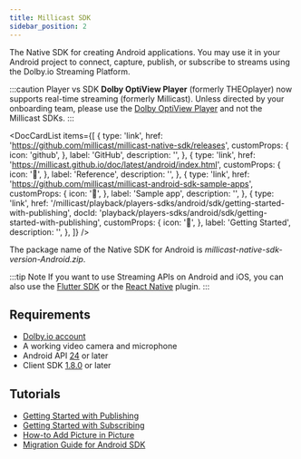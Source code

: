 ```yaml
---
title: Millicast SDK
sidebar_position: 2
---
```


The Native SDK for creating Android applications. You may use it in your Android project to connect, capture, publish, or subscribe to streams using the Dolby.io Streaming Platform.

:::caution Player vs SDK
**Dolby OptiView Player** (formerly THEOplayer) now supports real-time streaming (formerly Millicast). Unless directed by your onboarding team, please use the [Dolby OptiView Player](../player/index.mdx) and not the Millicast SDKs.
:::


<DocCardList
  items={[
    {
      type: 'link',
      href: 'https://github.com/millicast/millicast-native-sdk/releases',
      customProps: {
        icon: 'github',
      },
      label: 'GitHub',
      description: '',
    },
    {
      type: 'link',
      href: 'https://millicast.github.io/doc/latest/android/index.html',
      customProps: {
        icon: '📖',
      },
      label: 'Reference',
      description: '',
    },
    {
      type: 'link',
      href: 'https://github.com/millicast/millicast-android-sdk-sample-apps',
      customProps: {
        icon: '📱',
      },
      label: 'Sample app',
      description: '',
    },
    {
      type: 'link',
      href: '/millicast/playback/players-sdks/android/sdk/getting-started-with-publishing',
      docId: 'playback/players-sdks/android/sdk/getting-started-with-publishing',
      customProps: {
        icon: '🚀',
      },
      label: 'Getting Started',
      description: '',
    },
  ]}
/>

The package name of the Native SDK for Android is _millicast-native-sdk-version-Android.zip_.

:::tip Note
If you want to use Streaming APIs on Android and iOS, you can also use the [Flutter SDK](/millicast/playback/players-sdks/flutter/index.mdx) or the [React Native](/millicast/playback/players-sdks/react-native/index.mdx) plugin.
:::

## Requirements

- [Dolby.io account](https://streaming.dolby.io)
- A working video camera and microphone
- Android API [24](https://developer.android.com/tools/releases/platforms#7.0) or later
- Client SDK [1.8.0](https://github.com/millicast/millicast-native-sdk/releases) or later

## Tutorials

- [Getting Started with Publishing](/millicast/playback/players-sdks/android/sdk/how-to-add-picture-in-picture.mdx)
- [Getting Started with Subscribing](/millicast/playback/players-sdks/android/sdk/getting-started-with-subscribing.md)
- [How-to Add Picture in Picture](/millicast/playback/players-sdks/android/sdk/how-to-add-picture-in-picture.mdx)
- [Migration Guide for Android SDK](/millicast/playback/players-sdks/android/sdk/sdk-migration-guide.mdx)
